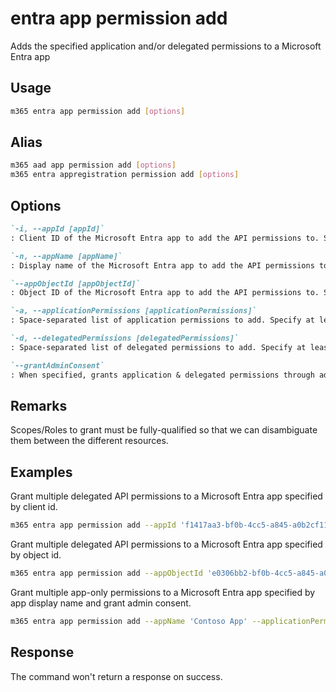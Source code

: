 
# entra app permission add

Adds the specified application and/or delegated permissions to a Microsoft Entra app

## Usage

```sh
m365 entra app permission add [options]
```

## Alias

```sh
m365 aad app permission add [options]
m365 entra appregistration permission add [options]
```

## Options

```md definition-list
`-i, --appId [appId]`
: Client ID of the Microsoft Entra app to add the API permissions to. Specify either `appId`, `appName` or `appObjectId`.

`-n, --appName [appName]`
: Display name of the Microsoft Entra app to add the API permissions to. Specify either `appId`, `appName` or `appObjectId`.

`--appObjectId [appObjectId]`
: Object ID of the Microsoft Entra app to add the API permissions to. Specify either `appId`, `appName` or `appObjectId`.

`-a, --applicationPermissions [applicationPermissions]`
: Space-separated list of application permissions to add. Specify at least `applicationPermissions` or `delegatedPermissions`.

`-d, --delegatedPermissions [delegatedPermissions]`
: Space-separated list of delegated permissions to add. Specify at least `applicationPermissions` or `delegatedPermissions`.

`--grantAdminConsent`
: When specified, grants application & delegated permissions through admin consent.
```

<Global />

## Remarks

Scopes/Roles to grant must be fully-qualified so that we can disambiguate them between the different resources.

## Examples

Grant multiple delegated API permissions to a Microsoft Entra app specified by client id.

```sh
m365 entra app permission add --appId 'f1417aa3-bf0b-4cc5-a845-a0b2cf11f690' --delegatedPermissions 'https://management.azure.com/user_impersonation https://service.flow.microsoft.com/Flows.Read.All https://graph.microsoft.com/Agreement.Read.All'
```

Grant multiple delegated API permissions to a Microsoft Entra app specified by object id.

```sh
m365 entra app permission add --appObjectId 'e0306bb2-bf0b-4cc5-a845-a0b2cf11f690' --delegatedPermissions 'https://management.azure.com/user_impersonation https://service.flow.microsoft.com/Flows.Read.All https://graph.microsoft.com/Agreement.Read.All'
```

Grant multiple app-only permissions to a Microsoft Entra app specified by app display name and grant admin consent.

```sh
m365 entra app permission add --appName 'Contoso App' --applicationPermissions 'https://graph.microsoft.com/Sites.FullControl.All https://microsoft.sharepoint-df.com/Sites.FullControl.All' --grantAdminConsent
```

## Response

The command won't return a response on success.

